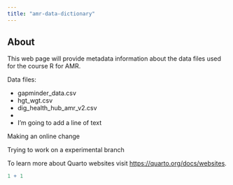 ```yaml
---
title: "amr-data-dictionary"
---
```


## About

This web page will provide metadata information about the data files used for the course R for AMR.

Data files:

-   gapminder_data.csv
-   hgt_wgt.csv
-   dig_health_hub_amr_v2.csv
-   
-   I'm going to add a line of text

Making an online change

Trying to work on a experimental branch

To learn more about Quarto websites visit <https://quarto.org/docs/websites>.

```r
1 + 1
```

